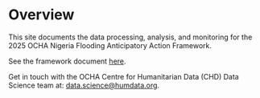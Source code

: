 # Overview {.unnumbered}

This site documents the data processing, analysis, and monitoring for the 2025 OCHA Nigeria Flooding Anticipatory Action Framework.

See the framework document [here](https://www.unocha.org/publications/report/nigeria/anticipatory-action-framework-nigeria-floods-29-july-2025).

Get in touch with the OCHA Centre for Humanitarian Data (CHD) Data Science team at: [data.science@humdata.org](mailto:data.science@humdata.org).
